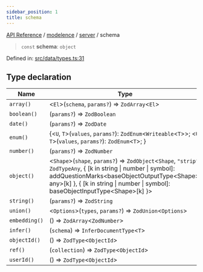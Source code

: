 ```yaml
---
sidebar_position: 1
title: schema
---
```


[API Reference](/api-reference/modelence/server/variables/../../../index) / [modelence](/api-reference/modelence/server/variables/../../index) / [server](/api-reference/modelence/server/variables/../index) / schema

> `const` **schema**: `object`

Defined in: [src/data/types.ts:31](https://github.com/modelence/modelence/blob/7a30ecd22bee851ae2925fe6ba92db76a4d9e1d2/packages/modelence/src/data/types.ts#L31)

## Type declaration

| Name | Type | Default value | Defined in |
| ------ | ------ | ------ | ------ |
| <a id="array"></a> `array()` | \<`El`\>(`schema`, `params?`) => `ZodArray`\<`El`\> | `schemaArray` | [src/data/types.ts:36](https://github.com/modelence/modelence/blob/7a30ecd22bee851ae2925fe6ba92db76a4d9e1d2/packages/modelence/src/data/types.ts#L36) |
| <a id="boolean"></a> `boolean()` | (`params?`) => `ZodBoolean` | `schemaBoolean` | [src/data/types.ts:35](https://github.com/modelence/modelence/blob/7a30ecd22bee851ae2925fe6ba92db76a4d9e1d2/packages/modelence/src/data/types.ts#L35) |
| <a id="date"></a> `date()` | (`params?`) => `ZodDate` | `schemaDate` | [src/data/types.ts:34](https://github.com/modelence/modelence/blob/7a30ecd22bee851ae2925fe6ba92db76a4d9e1d2/packages/modelence/src/data/types.ts#L34) |
| <a id="enum"></a> `enum()` | \{\<`U`, `T`\>(`values`, `params?`): `ZodEnum`\<`Writeable`\<`T`\>\>; \<`U`, `T`\>(`values`, `params?`): `ZodEnum`\<`T`\>; \} | `schemaEnum` | [src/data/types.ts:38](https://github.com/modelence/modelence/blob/7a30ecd22bee851ae2925fe6ba92db76a4d9e1d2/packages/modelence/src/data/types.ts#L38) |
| <a id="number"></a> `number()` | (`params?`) => `ZodNumber` | `schemaNumber` | [src/data/types.ts:33](https://github.com/modelence/modelence/blob/7a30ecd22bee851ae2925fe6ba92db76a4d9e1d2/packages/modelence/src/data/types.ts#L33) |
| <a id="object"></a> `object()` | \<`Shape`\>(`shape`, `params?`) => `ZodObject`\<`Shape`, `"strip"`, `ZodTypeAny`, \{ \[k in string \| number \| symbol\]: addQuestionMarks\<baseObjectOutputType\<Shape\>, any\>\[k\] \}, \{ \[k in string \| number \| symbol\]: baseObjectInputType\<Shape\>\[k\] \}\> | `schemaObject` | [src/data/types.ts:37](https://github.com/modelence/modelence/blob/7a30ecd22bee851ae2925fe6ba92db76a4d9e1d2/packages/modelence/src/data/types.ts#L37) |
| <a id="string"></a> `string()` | (`params?`) => `ZodString` | `schemaString` | [src/data/types.ts:32](https://github.com/modelence/modelence/blob/7a30ecd22bee851ae2925fe6ba92db76a4d9e1d2/packages/modelence/src/data/types.ts#L32) |
| <a id="union"></a> `union()` | \<`Options`\>(`types`, `params?`) => `ZodUnion`\<`Options`\> | - | [src/data/types.ts:51](https://github.com/modelence/modelence/blob/7a30ecd22bee851ae2925fe6ba92db76a4d9e1d2/packages/modelence/src/data/types.ts#L51) |
| `embedding()` | () => `ZodArray`\<`ZodNumber`\> | - | [src/data/types.ts:39](https://github.com/modelence/modelence/blob/7a30ecd22bee851ae2925fe6ba92db76a4d9e1d2/packages/modelence/src/data/types.ts#L39) |
| `infer()` | (`schema`) => `InferDocumentType`\<`T`\> | - | [src/data/types.ts:52](https://github.com/modelence/modelence/blob/7a30ecd22bee851ae2925fe6ba92db76a4d9e1d2/packages/modelence/src/data/types.ts#L52) |
| `objectId()` | () => `ZodType`\<`ObjectId`\> | - | [src/data/types.ts:42](https://github.com/modelence/modelence/blob/7a30ecd22bee851ae2925fe6ba92db76a4d9e1d2/packages/modelence/src/data/types.ts#L42) |
| `ref()` | (`collection`) => `ZodType`\<`ObjectId`\> | - | [src/data/types.ts:48](https://github.com/modelence/modelence/blob/7a30ecd22bee851ae2925fe6ba92db76a4d9e1d2/packages/modelence/src/data/types.ts#L48) |
| `userId()` | () => `ZodType`\<`ObjectId`\> | - | [src/data/types.ts:45](https://github.com/modelence/modelence/blob/7a30ecd22bee851ae2925fe6ba92db76a4d9e1d2/packages/modelence/src/data/types.ts#L45) |
